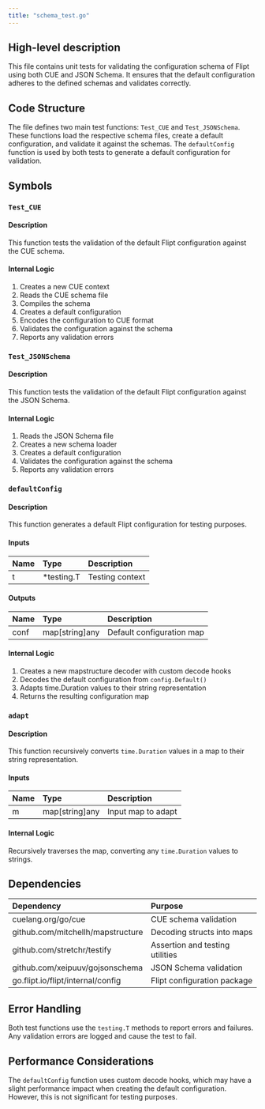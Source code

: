 ```yaml
---
title: "schema_test.go"
---
```


## High-level description
This file contains unit tests for validating the configuration schema of Flipt using both CUE and JSON Schema. It ensures that the default configuration adheres to the defined schemas and validates correctly.

## Code Structure
The file defines two main test functions: `Test_CUE` and `Test_JSONSchema`. These functions load the respective schema files, create a default configuration, and validate it against the schemas. The `defaultConfig` function is used by both tests to generate a default configuration for validation.

## Symbols

### `Test_CUE`
#### Description
This function tests the validation of the default Flipt configuration against the CUE schema.

#### Internal Logic
1. Creates a new CUE context
2. Reads the CUE schema file
3. Compiles the schema
4. Creates a default configuration
5. Encodes the configuration to CUE format
6. Validates the configuration against the schema
7. Reports any validation errors

### `Test_JSONSchema`
#### Description
This function tests the validation of the default Flipt configuration against the JSON Schema.

#### Internal Logic
1. Reads the JSON Schema file
2. Creates a new schema loader
3. Creates a default configuration
4. Validates the configuration against the schema
5. Reports any validation errors

### `defaultConfig`
#### Description
This function generates a default Flipt configuration for testing purposes.

#### Inputs
| Name | Type | Description |
|:-----|:-----|:------------|
| t | *testing.T | Testing context |

#### Outputs
| Name | Type | Description |
|:-----|:-----|:------------|
| conf | map[string]any | Default configuration map |

#### Internal Logic
1. Creates a new mapstructure decoder with custom decode hooks
2. Decodes the default configuration from `config.Default()`
3. Adapts time.Duration values to their string representation
4. Returns the resulting configuration map

### `adapt`
#### Description
This function recursively converts `time.Duration` values in a map to their string representation.

#### Inputs
| Name | Type | Description |
|:-----|:-----|:------------|
| m | map[string]any | Input map to adapt |

#### Internal Logic
Recursively traverses the map, converting any `time.Duration` values to strings.

## Dependencies
| Dependency | Purpose |
|:-----------|:--------|
| cuelang.org/go/cue | CUE schema validation |
| github.com/mitchellh/mapstructure | Decoding structs into maps |
| github.com/stretchr/testify | Assertion and testing utilities |
| github.com/xeipuuv/gojsonschema | JSON Schema validation |
| go.flipt.io/flipt/internal/config | Flipt configuration package |

## Error Handling
Both test functions use the `testing.T` methods to report errors and failures. Any validation errors are logged and cause the test to fail.

## Performance Considerations
The `defaultConfig` function uses custom decode hooks, which may have a slight performance impact when creating the default configuration. However, this is not significant for testing purposes.